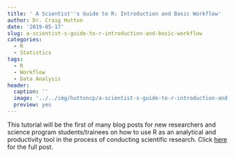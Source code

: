 ```yaml
---
title: ' A Scientist''s Guide to R: Introduction and Basic Workflow'
author: Dr. Craig Hutton
date: '2019-05-17'
slug: a-scientist-s-guide-to-r-introduction-and-basic-workflow
categories:
  - R
  - Statistics
tags:
  - R
  - Workflow
  - Data Analysis
header:
  caption: ''
  image: '../../img/huttoncp/a-scientist-s-guide-to-r-introduction-and-basic-workflow.png'
  preview: yes
---
```

This tutorial will be the first of many blog posts for new researchers and science program students/trainees on how to use R as an analytical and productivity tool in the process of conducting scientific research.
Click [here](https://craig.rbind.io/post/a-scientist-s-guide-to-r-intro-basic-workflow/) for the full post.
